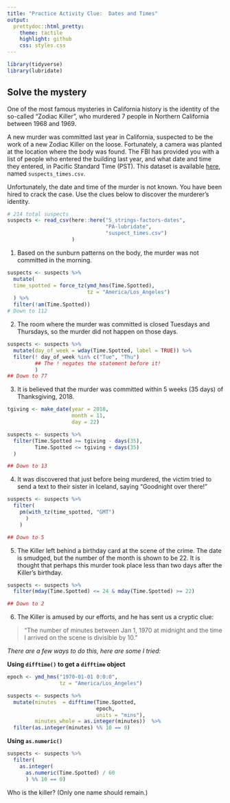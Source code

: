 ```yaml
---
title: "Practice Activity Clue:  Dates and Times"
output:
  prettydoc::html_pretty:
    theme: tactile
    highlight: github
    css: styles.css
---
```


```r
library(tidyverse)
library(lubridate)
```


## Solve the mystery

One of the most famous mysteries in California history is the identity of the 
so-called "Zodiac Killer", who murdered 7 people in Northern California between
1968 and 1969.

A new murder was committed last year in California, suspected to be the work of
a new Zodiac Killer on the loose.  Fortunately, a camera was planted at the
location where the body was found.  The FBI has provided you with a list of
people who entered the building last year, and what date and time they entered,
in Pacific Standard Time (PST). This dataset is available [here](https://app.box.com/s/3a37j0bvfhk9b5m48w1cqqlv3evp5dug), named
`suspects_times.csv`.

Unfortunately, the date and time of the murder is not known.  You have been
hired to crack the case.  Use the clues below to discover the murderer's
identity.

```r
# 214 total suspects
suspects <- read_csv(here::here("5_strings-factors-dates",
                                "PA-lubridate",
                                "suspect_times.csv")
                     )
```


1. Based on the sunburn patterns on the body, the murder was not committed in
the morning.

```r
suspects <- suspects %>% 
  mutate(
  time_spotted = force_tz(ymd_hms(Time.Spotted), 
                          tz = "America/Los_Angeles")
  ) %>% 
  filter(!am(Time.Spotted)) 
# Down to 112
```


2. The room where the murder was committed is closed Tuesdays and Thursdays,
so the murder did not happen on those days.

```r
suspects <- suspects %>% 
  mutate(day_of_week = wday(Time.Spotted, label = TRUE)) %>% 
  filter(! day_of_week %in% c("Tue", "Thu")
         ## The ! negates the statement before it! 
         )
## Down to 77
```


3. It is believed that the murder was committed within 5 weeks (35 days) of
Thanksgiving, 2018. 

```r
tgiving <- make_date(year = 2018, 
                     month = 11, 
                     day = 22)

suspects <- suspects %>% 
  filter(Time.Spotted >= tgiving - days(35),
         Time.Spotted <= tgiving + days(35)
  )

## Down to 13
```


4. It was discovered that just before being murdered, the victim tried to send
a text to their sister in Iceland, saying "Goodnight over there!"

```r
suspects <- suspects %>% 
  filter(
    pm(with_tz(time_spotted, "GMT")
      )
    ) 

## Down to 5
```


5. The Killer left behind a birthday card at the scene of the crime.  The date
is smudged, but the number of the month is shown to be 22.  It is thought that
perhaps this murder took place less than two days after the Killer's birthday.

```r
suspects <- suspects %>% 
  filter(mday(Time.Spotted) <= 24 & mday(Time.Spotted) >= 22) 

## Down to 2
```


6. The Killer is amused by our efforts, and he has sent us a cryptic clue:

> "The number of minutes between Jan 1, 1970 at midnight and the time I arrived
on the scene is divisible by 10."

_There are a few ways to do this, here are some I tried:_

**Using `difftime()` to get a `difftime` object**

```r
epoch <- ymd_hms("1970-01-01 0:0:0",
                 tz = "America/Los_Angeles")

suspects <- suspects %>% 
  mutate(minutes  = difftime(Time.Spotted,
                             epoch, 
                             units = "mins"), 
         minutes_whole = as.integer(minutes))  %>%
  filter(as.integer(minutes) %% 10 == 0) 
```

**Using `as.numeric()`**

```r
suspects <- suspects %>% 
  filter(
    as.integer(
      as.numeric(Time.Spotted) / 60
      ) %% 10 == 0) 
```

Who is the killer? (Only one name should remain.)
